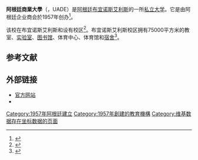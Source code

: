 {{Infobox university
| Name = 阿根廷商業大學
| native_name = Universidad Argentina de la Empresa
| image = LogoUADE.png
| caption = 
| image_size = 
| image_alt = 
| latin_name = 
| motto = A great university
| Closed = 
| Established = 1957
| type = [[私立大學|私立大學]]
| endowment = 
| officer_in_charge = 
| chancellor = 
| chairman = 
| president = 
| superintendent = 
| dean = 
| director = 
| vice-president = 
| provost = 
| vice_chancellor = 
| principal = 
| head_label = 
| head = 
| rector = 
| academic_staff = 1,591
| faculty = 
| staff = 
| students = 36,330
| undergrad = 36,330
| postgrad = 
| doctoral = 
| other = 
| country = {{flag|Argentina}}
| state = [[布宜諾斯艾利斯|布宜諾斯艾利斯]]
| city = 
| coor = {{coord|-34.616696|-58.381726|display=title|type:edu}}
| campus = [[市区|市区]]
| former_names = Higher Institute for Business Studies
| free_label = 
| free = 
| athletics = 
| Colors = {{Color box|#00008B|border=darkgray}}{{Color box|#FFFFFF|border=darkgray}}
| nickname = 
| mascot = 
| affiliation = 
| affiliations = 
| website = [http://www.uade.edu.ar/ www.uade.edu.ar]
| logo = 
| footnotes = 
}}        
'''阿根廷商業大學'''（{{Lang-es|Universidad Argentina de la Empresa}}，UADE）是[[阿根廷|阿根廷]][[布宜诺斯艾利斯|布宜诺斯艾利斯]]的一所[[私立大学|私立大学]]。它是由阿根廷企业商会於1957年创办<ref>{{cite web|url=https://www.uade.edu.ar/acerca-de-uade/la-universidad/historia/|title=UADE|first=|last=UADE|website=UADE Home}}</ref>。 

该校在布宜诺斯艾利斯和{{link-en|皮纳马|Pinamar}}设有校区<ref>{{cite web|url=https://www.uade.edu.ar/acerca-de-uade/la-universidad/|title=UADE|first=|last=UADE|website=UADE Home}}</ref>。布宜诺斯艾利斯校区拥有75000平方米的教室、[[实验室|实验室]]、[[图书馆|图书馆]]、体育中心、体育馆和[[宿舍|宿舍]]<ref>{{Cite web|title=History|url=https://www.uade.edu.ar/acerca-de-uade/la-universidad/historia/|accessdate=2020-08-20|author=UADE|date=|first=|work=|language=es-AR|archiveurl=|archivedate=}}</ref>。

== 参考文献 ==
{{Reflist}}

== 外部链接 ==

* [https://uade.edu.ar 官方网站]  
* {{Commons category-inline|Universidad Argentina de la Empresa}}      

[[Category:1957年阿根廷建立|Category:1957年阿根廷建立]]
[[Category:1957年創建的教育機構|Category:1957年創建的教育機構]]
[[Category:维基数据存在坐标数据的页面|Category:维基数据存在坐标数据的页面]]
